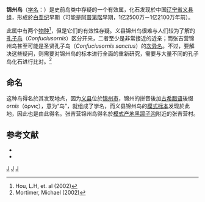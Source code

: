 {{Automatic Taxobox
| taxon = Jinzhouornis
| fossil_range = {{fossil range|阿普第阶|早白垩纪}}[[下白垩纪|下白垩纪]]
| image = 
| image_caption = 
| authority = [[侯连海|Hou]], [[周忠和|Zhou]], [[张福成|Zhang]], 2002
| subdivision_ranks = [[物种|种]]
| subdivision =
* 义县锦州鸟 ''Jinzhouornis yixianensis'' <small>([[模式种|模式种]])</small>
* 张吉营锦州鸟 ''Jinzhouornis zhangjiyingia''
}}

'''锦州鸟'''（[[学名|学名]]：''{{lang|la|Jinzhouornis}}''）是史前鸟类中存疑的一个有效属，化石发现於中国[[辽宁省|辽宁省]][[义县组|义县组]]，形成於[[白垩纪|白垩纪]]早期（可能是[[阿普第階|阿普第階]]早期，1亿2500万－1亿2100万年前）。

此属中有两个[[物种|物种]]<ref name="houetal2002">Hou, L.H, et. al (2002)</ref>，但是它们的有效性存疑。义县锦州鸟很难与人们较为了解的[[孔子鸟|孔子鸟]]（''Confuciusornis''）区分开来，二者至少是非常接近的近亲；而张吉营锦州鸟甚至可能是圣贤孔子鸟（''Confuciusornis sanctus''）的[[次异名|次异名]]。不过，要解决这些疑问，则需要对锦州鸟的标本进行全面的重新研究，需要与大量不同的孔子鸟化石进行比对。<ref>Mortimer, Michael (2002)</ref>

==命名==
这种鸟得名於其发现地点，因为[[义县|义县]]位於[[锦州市|锦州市]]，锦州的拼音後加[[古希腊语|古希腊语]]後缀''ornis''（όρνις），意为“鸟”，就组成了学名，而义县锦州鸟的[[模式标本|模式标本]]发现於此地，因此也是由此得名。张吉营锦州鸟得名於[[模式产地|模式产地]][[黑蹄子沟|黑蹄子沟]]附近的张吉营村。

==参考文献==
{{reflist}}
* {{cite book |last1='''Hou'''|first1=L. H. |authorlink1= |last2=Zhou |first2=Z. H.|last3=Zhang|first3=F. C.|last4=et. al |editor1-first= |editor1-last= |editor1-link= |others= |title= Mesozoic Birds from Western Liaoning in China|url= |format= |accessdate= |edition= |series= |volume= |date= |year=2002 |month= |origyear= |publisher= Liaoning Science and Technology Publishing House|location=Shenyang,China |language= |isbn= |oclc= |doi= |id= |page= |pages= |chapter= |chapterurl= |quote= |ref= |bibcode= |laysummary= |laydate= |separator= |postscript= |lastauthoramp=}}
* {{cite web| url=http://home.comcast.net/~eoraptor/Phylogeny%20of%20Taxa.html| title=Phylogeny of taxa| accessdate=14 Aug 2008| author=| last='''Mortimer'''| first=Michael| authorlink=| coauthors=| date=| year=2002| month=| work=The Theropod Database:| publisher=| location=| pages=| language=| doi=| archiveurl=https://archive.is/20120630212337/http://home.comcast.net/~eoraptor/Phylogeny%20of%20Taxa.html| archivedate=2012-06-30| dateformat=| quote=| deadurl=yes}}
{{手盜龍類|A.}}
{{Taxonbar|from=Q3456283}}

[[Category:白垩纪鸟类|J]]
[[Category:孔子鸟科|J]]
[[Category:热河生物群|J]]


{{bird-stub}}